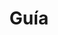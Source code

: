 ---
title: Guía
description: En este espacio se relata un poco acerca de como crear una nueva vista, componente o funcionalidad, entre otros.
---